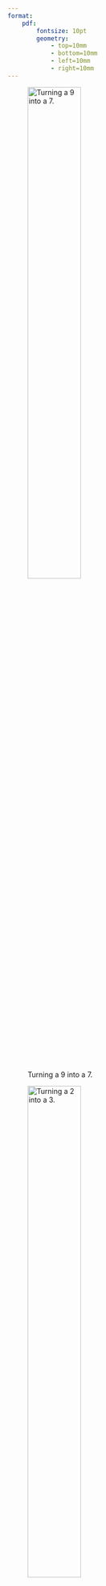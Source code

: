 ```yaml
---
format: 
    pdf:
        fontsize: 10pt
        geometry: 
            - top=10mm
            - bottom=10mm
            - left=10mm
            - right=10mm
---
```


\pagenumbering{gobble}

::: {#fig-fmnist layout="[[-1,10,-1], [-1,10,-1], [-1,10,-1], [20,-1,20,-1,20]]"}

![Turning a 9 into a 7.](www/mnist_9to7_1.png){#fig-mnist-1 width="50%"}

![Turning a 2 into a 3. ](www/mnist_2to3_14.png){#fig-mnist-2 width="50%"}

![Turning a 2 into a 3.](www/mnist_4to1_12.png){#fig-mnist-3 width="50%"}

![Turning a dress (left) into a trouser (right): a gap between the legs appears as expected.](www/fmnist_dress.png){#fig-fmnist-dress width="5cm"}

![Turning a pullover (left) into a coat (right): it looks like a V-neck has formed.](www/fmnist_pullover.png){#fig-fmnist-pullover width="5cm"}

![Turning a boot (left) into a sandal (right): pixels are darkened in the right places.](www/fmnist_boot.png){#fig-fmnist-boot width="5cm"}

Qualitative examples for MNIST and Fashion-MNIST. **MNIST** (@fig-mnist-1 to @fig-mnist-3): Top row: ECCCo. Bottom row: Wachter. The different underlying models across columns: (a) MLP, (b) Small Ensemble $n=5$, (c) Large Ensemble $n=50$, (d) LeNet-5, (e) JEM, (f) JEM Ensemble. **Fashion-MNIST** (@fig-fmnist-dress to @fig-fmnist-boot): The underlying classifier is a small ensemble of 5 MLPs with one hidden layer. Counterfactuals are generated by ECCCo. 
:::